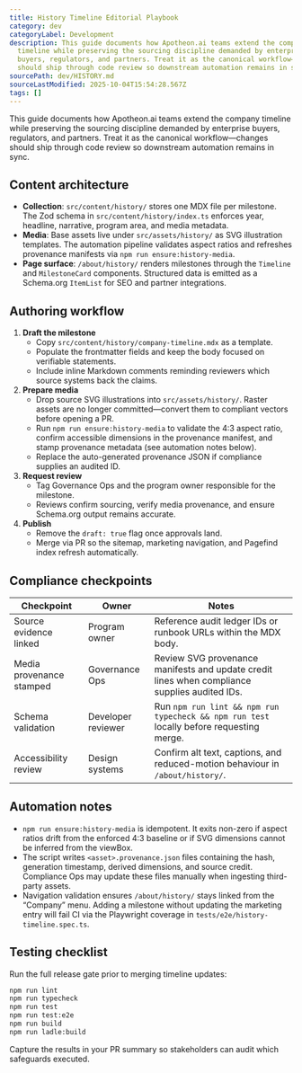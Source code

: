 ```yaml
---
title: History Timeline Editorial Playbook
category: dev
categoryLabel: Development
description: This guide documents how Apotheon.ai teams extend the company
  timeline while preserving the sourcing discipline demanded by enterprise
  buyers, regulators, and partners. Treat it as the canonical workflow—changes
  should ship through code review so downstream automation remains in sync.
sourcePath: dev/HISTORY.md
sourceLastModified: 2025-10-04T15:54:28.567Z
tags: []
---
```


This guide documents how Apotheon.ai teams extend the company timeline while preserving the sourcing discipline demanded by enterprise buyers, regulators, and partners. Treat it as the canonical workflow—changes should ship through code review so downstream automation remains in sync.

## Content architecture

- **Collection**: `src/content/history/` stores one MDX file per milestone. The Zod schema in `src/content/history/index.ts` enforces year, headline, narrative, program area, and media metadata.
- **Media**: Base assets live under `src/assets/history/` as SVG illustration templates. The automation pipeline validates aspect ratios and refreshes provenance manifests via `npm run ensure:history-media`.
- **Page surface**: `/about/history/` renders milestones through the `Timeline` and `MilestoneCard` components. Structured data is emitted as a Schema.org `ItemList` for SEO and partner integrations.

## Authoring workflow

1. **Draft the milestone**
   - Copy `src/content/history/company-timeline.mdx` as a template.
   - Populate the frontmatter fields and keep the body focused on verifiable statements.
   - Include inline Markdown comments reminding reviewers which source systems back the claims.
2. **Prepare media**
   - Drop source SVG illustrations into `src/assets/history/`. Raster assets are no longer committed—convert them to compliant vectors before opening a PR.
   - Run `npm run ensure:history-media` to validate the 4:3 aspect ratio, confirm accessible dimensions in the provenance manifest, and stamp provenance metadata (see automation notes below).
   - Replace the auto-generated provenance JSON if compliance supplies an audited ID.
3. **Request review**
   - Tag Governance Ops and the program owner responsible for the milestone.
   - Reviews confirm sourcing, verify media provenance, and ensure Schema.org output remains accurate.
4. **Publish**
   - Remove the `draft: true` flag once approvals land.
   - Merge via PR so the sitemap, marketing navigation, and Pagefind index refresh automatically.

## Compliance checkpoints

| Checkpoint               | Owner              | Notes                                                                                         |
| ------------------------ | ------------------ | --------------------------------------------------------------------------------------------- |
| Source evidence linked   | Program owner      | Reference audit ledger IDs or runbook URLs within the MDX body.                               |
| Media provenance stamped | Governance Ops     | Review SVG provenance manifests and update credit lines when compliance supplies audited IDs. |
| Schema validation        | Developer reviewer | Run `npm run lint && npm run typecheck && npm run test` locally before requesting merge.      |
| Accessibility review     | Design systems     | Confirm alt text, captions, and reduced-motion behaviour in `/about/history/`.                |

## Automation notes

- `npm run ensure:history-media` is idempotent. It exits non-zero if aspect ratios drift from the enforced 4:3 baseline or if SVG dimensions cannot be inferred from the viewBox.
- The script writes `<asset>.provenance.json` files containing the hash, generation timestamp, derived dimensions, and source credit. Compliance Ops may update these files manually when ingesting third-party assets.
- Navigation validation ensures `/about/history/` stays linked from the “Company” menu. Adding a milestone without updating the marketing entry will fail CI via the Playwright coverage in `tests/e2e/history-timeline.spec.ts`.

## Testing checklist

Run the full release gate prior to merging timeline updates:

```bash
npm run lint
npm run typecheck
npm run test
npm run test:e2e
npm run build
npm run ladle:build
```

Capture the results in your PR summary so stakeholders can audit which safeguards executed.
